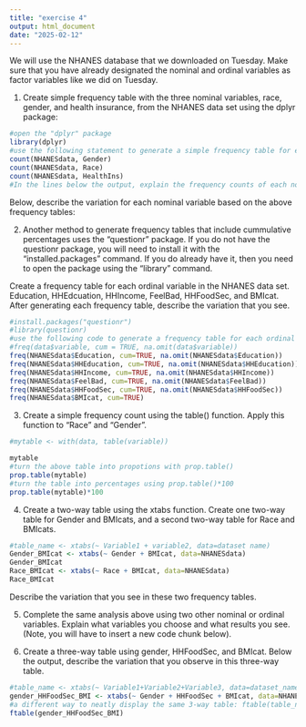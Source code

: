 ```yaml
---
title: "exercise 4"
output: html_document
date: "2025-02-12"
---
```

We will use the NHANES database that we downloaded on Tuesday. Make sure that you have already designated the nominal and ordinal variables as factor variables like we did on Tuesday.


1. Create simple frequency table with the three nominal variables, race, gender, and health insurance, from the NHANES data set using the dplyr package:
```r
#open the "dplyr" package
library(dplyr)
#use the following statement to generate a simple frequency table for each nominal variable: count(database, variable)
count(NHANESdata, Gender)
count(NHANESdata, Race)
count(NHANESdata, HealthIns)
#In the lines below the output, explain the frequency counts of each nominal variable
```
Below, describe the variation for each nominal variable based on the above frequency tables:

2. Another method to generate frequency tables that include cummulative percentages uses the "questionr" package. If you do not have the questionr package, you will need to install it with the "installed.packages" command. If you do already have it, then you need to open the package using the "library" command.

Create a frequency table for each ordinal variable in the NHANES data set. Education, HHEdcuation, HHIncome, FeelBad, HHFoodSec, and BMIcat. After generating each frequency table, describe the variation that you see.
```r
#install.packages("questionr")
#library(questionr)
#use the following code to generate a frequency table for each ordinal variable.
#freq(data$variable, cum = TRUE, na.omit(data$variable))
freq(NHANESdata$Education, cum=TRUE, na.omit(NHANESdata$Education))
freq(NHANESdata$HHEducation, cum=TRUE, na.omit(NHANESdata$HHEducation))
freq(NHANESdata$HHIncome, cum=TRUE, na.omit(NHANESdata$HHIncome))
freq(NHANESdata$FeelBad, cum=TRUE, na.omit(NHANESdata$FeelBad))
freq(NHANESdata$HHFoodSec, cum=TRUE, na.omit(NHANESdata$HHFoodSec))
freq(NHANESdata$BMIcat, cum=TRUE)
```

3. Create a simple frequency count using the table() function. Apply this function to "Race" and "Gender".
```r
#mytable <- with(data, table(variable))

mytable
#turn the above table into propotions with prop.table()
prop.table(mytable)
#turn the table into percentages using prop.table()*100
prop.table(mytable)*100
```

4. Create a two-way table using the xtabs function. Create one two-way table for Gender and BMIcats, and a second two-way table for Race and BMIcats.
```r
#table_name <- xtabs(~ Variable1 + variable2, data=dataset name)
Gender_BMIcat <- xtabs(~ Gender + BMIcat, data=NHANESdata)
Gender_BMIcat
Race_BMIcat <- xtabs(~ Race + BMIcat, data=NHANESdata)
Race_BMIcat

```
Describe the variation that you see in these two frequency tables.

5. Complete the same analysis above using two other nominal or ordinal variables. Explain what variables you choose and what results you see. (Note, you will have to insert a new code chunk below).


6. Create a three-way table using gender, HHFoodSec, and BMIcat. Below the output, describe the variation that you observe in this three-way table.
```r
#table_name <- xtabs(~ Variable1+Variable2+Variable3, data=dataset_name)
gender_HHFoodSec_BMI <- xtabs(~ Gender + HHFoodSec + BMIcat, data=NHANESdata)
#a different way to neatly display the same 3-way table: ftable(table_name)
ftable(gender_HHFoodSec_BMI)
```


